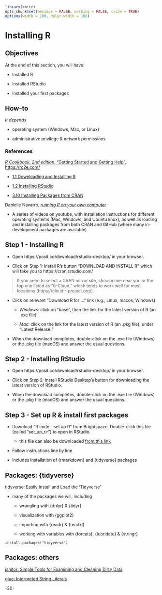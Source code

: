 <!-- This file by Martin Monkman 
is licensed under a Creative Commons Attribution 4.0 International License
https://creativecommons.org/licenses/by/4.0/  

The tables of functions are modified from originals by Gina Reynolds, [Tidyverse in Action](https://github.com/EvaMaeRey/tidyverse_in_action) -->

```r
library(knitr)
opts_chunk$set(message = FALSE, warning = FALSE, cache = TRUE)
options(width = 100, dplyr.width = 100)
```

# Installing R {#install-R}



## Objectives

At the end of this section, you will have:

* Installed R

* Installed RStudio

* Installed your first packages


## How-to

_It depends_

* operating system (Windows, Mac, or Linux)

* administrative privilege & network permissions


### References

[_R Cookbook, 2nd edition_, "Getting Started and Getting Help", https://rc2e.com/](https://rc2e.com/gettingstarted)

* [1.1 Downloading and Installing R](https://rc2e.com/gettingstarted#recipe-id001)

* [1.2 Installing RStudio](https://rc2e.com/gettingstarted#recipe-id002b)

* [3.10 Installing Packages from CRAN](https://rc2e.com/navigatingthesoftware#recipe-id012)



Danielle Navarro, [_running R on your own computer_](https://youtube.com/playlist?list=PLRPB0ZzEYegOZivdelOuEn-R-XUN-DOjd)

* A series of videos on youtube, with installation instructions for different operating systems (Mac, Windows, and Ubuntu linux), as well as loading and installing packages from both CRAN and GitHub (where many in-development packages are available)



## Step 1 - Installing R

* Open https://posit.co/download/rstudio-desktop/ in your browser.

* Click on Step 1: Install R's button "DOWNLOAD AND INSTALL R" which will take you to https://cran.rstudio.com/

> If you need to select a CRAN mirror site, choose one near you or the top one listed as "0-Cloud," which tends to work well for most locations (https://cloud.r-project.org/). 

* Click on relevant "Download R for ..." link (e.g., Linux, macos, Windows)

  - *Windows*: click on "base", then the link for the latest version of R (an .exe file)

  - *Mac*: click on the link for the latest version of R (an .pkg file), under "Latest Release:"

* When the download completes, double-click on the .exe file (Windows) or the .pkg file (macOS) and answer the usual questions.


## Step 2 - Installing RStudio

* Open https://posit.co/download/rstudio-desktop/ in your browser.

* Click on Step 2: Install RStudio Desktop's button for downloading the latest version of RStudio.

* When the download completes, double-click on the .exe file (Windows) or the .pkg file (macOS) and answer the usual questions.



## Step 3 - Set up R & install first packages

* Download "R code - set up R" from Brightspace. Double-click this file (called "set_up_r.r") to open in RStudio.

  - this file can also be downloaded [from this link](static\set_up_r.r)

* Follow instructions line by line

* Includes installation of {rmarkdown} and {tidyverse} packages



## Packages: {tidyverse} 

[tidyverse: Easily Install and Load the 'Tidyverse'](https://cran.r-project.org/web/packages/tidyverse/index.html)

* many of the packages we will, including 

  - wrangling with {dplyr} & {tidyr}

  - visualization with {ggplot2}

  - importing with {readr} & {readxl}

  - working with variables with {forcats}, {lubridate} & {stringr}

```
install.packages("tidyverse")
```


## Packages: others 

[janitor: Simple Tools for Examining and Cleaning Dirty Data](https://cran.r-project.org/web/packages/janitor/index.html)

[glue: Interpreted String Literals](https://cran.r-project.org/web/packages/glue/index.html)






-30-
